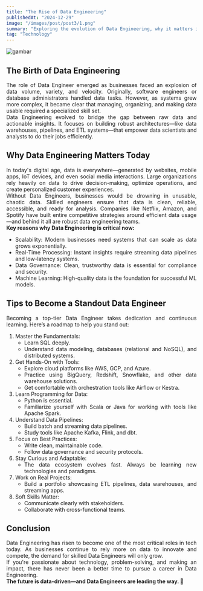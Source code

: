 ```yaml
---
title: "The Rise of Data Engineering"
publishedAt: "2024-12-29"
image: "/images/post/post3/1.png"
summary: "Exploring the evolution of Data Engineering, why it matters in today's digital world, and how to become a top-tier Data Engineer."
tag: "Technology"
---
```


<div align="justify">

<div style={{ width: '100%' }}>
  <img src="/images/post/post3/1.png" alt="gambar" style={{ width: '100%', height: 'auto' }} />
</div>

## The Birth of Data Engineering
The role of Data Engineer emerged as businesses faced an explosion of data volume, variety, and velocity. Originally, software engineers or database administrators handled data tasks. However, as systems grew more complex, it became clear that managing, organizing, and making data usable required a specialized skill set.  
Data Engineering evolved to bridge the gap between raw data and actionable insights. It focuses on building robust architectures—like data warehouses, pipelines, and ETL systems—that empower data scientists and analysts to do their jobs efficiently.

## Why Data Engineering Matters Today

In today's digital age, data is everywhere—generated by websites, mobile apps, IoT devices, and even social media interactions. Large organizations rely heavily on data to drive decision-making, optimize operations, and create personalized customer experiences.  
Without Data Engineers, businesses would be drowning in unusable, chaotic data. Skilled engineers ensure that data is clean, reliable, accessible, and ready for analysis. Companies like Netflix, Amazon, and Spotify have built entire competitive strategies around efficient data usage—and behind it all are robust data engineering teams.  
**Key reasons why Data Engineering is critical now:**  
- Scalability: Modern businesses need systems that can scale as data grows exponentially.
- Real-Time Processing: Instant insights require streaming data pipelines and low-latency systems.
- Data Governance: Clean, trustworthy data is essential for compliance and security.
- Machine Learning: High-quality data is the foundation for successful ML models.

## Tips to Become a Standout Data Engineer

Becoming a top-tier Data Engineer takes dedication and continuous learning. Here’s a roadmap to help you stand out:  
1. Master the Fundamentals:
    - Learn SQL deeply.
    - Understand data modeling, databases (relational and NoSQL), and distributed systems.  
2. Get Hands-On with Tools:
    - Explore cloud platforms like AWS, GCP, and Azure.
    - Practice using BigQuery, Redshift, Snowflake, and other data warehouse solutions.
    - Get comfortable with orchestration tools like Airflow or Kestra.  
3. Learn Programming for Data:
    - Python is essential.
    - Familiarize yourself with Scala or Java for working with tools like Apache Spark.  
4. Understand Data Pipelines:
    - Build batch and streaming data pipelines.
    - Study tools like Apache Kafka, Flink, and dbt.  
5. Focus on Best Practices:
    - Write clean, maintainable code.  
    - Follow data governance and security protocols.  
6. Stay Curious and Adaptable:
    - The data ecosystem evolves fast. Always be learning new technologies and paradigms.  
7. Work on Real Projects:
    - Build a portfolio showcasing ETL pipelines, data warehouses, and streaming apps.  
8. Soft Skills Matter:
    - Communicate clearly with stakeholders.
    - Collaborate with cross-functional teams.  

## Conclusion

Data Engineering has risen to become one of the most critical roles in tech today. As businesses continue to rely more on data to innovate and compete, the demand for skilled Data Engineers will only grow.  
If you're passionate about technology, problem-solving, and making an impact, there has never been a better time to pursue a career in Data Engineering.  
**The future is data-driven—and Data Engineers are leading the way. 🚀**  

</div>